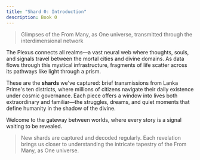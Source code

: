 ```yaml
---
title: "Shard 0: Introduction"
description: Book 0
---
```


> Glimpses of the From Many, as One universe, transmitted through the interdimensional network

The Plexus connects all realms—a vast neural web where thoughts, souls, and signals travel between the mortal cities and divine domains. As data flows through this mystical infrastructure, fragments of life scatter across its pathways like light through a prism.

These are the **shards** we've captured: brief transmissions from Lanka Prime's ten districts, where millions of citizens navigate their daily existence under cosmic governance. Each piece offers a window into lives both extraordinary and familiar—the struggles, dreams, and quiet moments that define humanity in the shadow of the divine.

Welcome to the gateway between worlds, where every story is a signal waiting to be revealed.

> New shards are captured and decoded regularly. Each revelation brings us closer to understanding the intricate tapestry of the From Many, as One universe.

<div className="flex justify-center">
  <ShardButtons 
    shardNumber={0} 
    shardTitle="Introduction"
  />
</div>